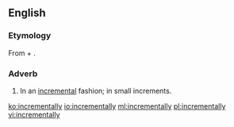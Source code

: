==English==

===Etymology===

From {{term|incremental|lang=en}} + {{term|-ly|lang=en}}.

===Adverb===
{{en-adv}}

# In an [[incremental]] fashion; in small increments.

[[ko:incrementally]]
[[io:incrementally]]
[[ml:incrementally]]
[[pl:incrementally]]
[[vi:incrementally]]
